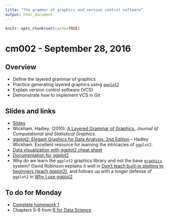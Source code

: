 ```yaml
---
title: "The grammar of graphics and version control software"
output: html_document
---
```


```r
knitr::opts_chunk$set(cache=TRUE)
```

# cm002 - September 28, 2016

## Overview

* Define the layered grammar of graphics
* Practice generating layered graphics using [`ggplot2`](https://github.com/hadley/ggplot2)
* Explain version control software (VCS)
* Demonstrate how to implement VCS in Git

## Slides and links

* [Slides](extras/cm002_slides.html)
* Wickham, Hadley. (2010). [A Layered Grammar of Graphics.](http://www-tandfonline-com.proxy.uchicago.edu/doi/abs/10.1198/jcgs.2009.07098) *Journal of Computational and Statistical Graphics*.
* [ggplot2: Elegant Graphics for Data Analysis, 2nd Edition](http://link.springer.com.proxy.uchicago.edu/book/10.1007/978-3-319-24277-4) -- Hadley Wickham. Excellent resource for learning the intricacies of `ggplot2`.
* [Data visualization with ggplot2 cheat sheet](https://www.rstudio.com/wp-content/uploads/2015/03/ggplot2-cheatsheet.pdf)
* [Documentation for ggplot2](http://docs.ggplot2.org/current/)
* Why do we learn the `ggplot2` graphics library and not the base [`graphics`](https://cran.r-project.org/web/views/Graphics.html) system? David Robinson explains it well in [Don't teach built-in plotting to beginners (teach ggplot2)](http://varianceexplained.org/r/teach_ggplot2_to_beginners/), and follows up with a longer defense of `ggplot2` in [Why I use ggplot2](http://varianceexplained.org/r/why-I-use-ggplot2/)


## To do for Monday

* [Complete homework 1](hw01_edit-README.html)
* Chapters 5-8 from [R for Data Science](http://r4ds.had.co.nz/)

